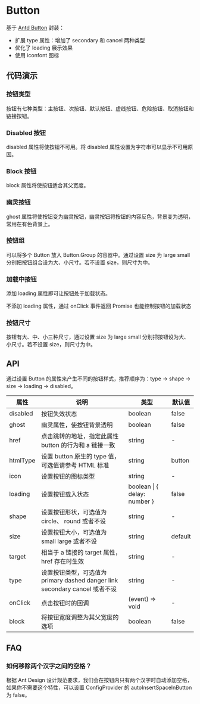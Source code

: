
# Button

基于 [Antd Button](https://ant.design/components/button-cn/) 封装：

- 扩展 type 属性：增加了 secondary 和 cancel 两种类型
- 优化了 loading 展示效果
- 使用 iconfont 图标

## 代码演示

### 按钮类型

按钮有七种类型：主按钮、次按钮、默认按钮、虚线按钮、危险按钮、取消按钮和链接按钮。

<Preview withSource='none'>
  <Story id='components-button--type' />
</Preview>

### Disabled 按钮

disabled 属性将使按钮不可用。将 disabled 属性设置为字符串可以显示不可用原因。

<Preview withSource='none'>
  <Story id='components-button--disable' />
</Preview>

### Block 按钮

block 属性将使按钮适合其父宽度。

<Preview withSource='none'>
  <Story id='components-button--block' />
</Preview>

### 幽灵按钮

ghost 属性将使按钮变为幽灵按钮，幽灵按钮将按钮的内容反色，背景变为透明，常用在有色背景上。

<Preview withSource='none'>
  <Story id='components-button--ghost' />
</Preview>

### 按钮组

可以将多个 Button 放入 Button.Group 的容器中。通过设置 size 为 large small 分别把按钮组合设为大、小尺寸。若不设置 size，则尺寸为中。

<Preview withSource='none'>
  <Story id='components-button--button-group' />
</Preview>

### 加载中按钮

添加 loading 属性即可让按钮处于加载状态。

<Preview withSource='none'>
  <Story id='components-button--loading' />
</Preview>

不添加 loading 属性，通过 onClick 事件返回 Promise 也能控制按钮的加载状态

<Preview withSource='none'>
  <Story id='components-button--async-click' />
</Preview>

### 按钮尺寸

按钮有大、中、小三种尺寸，通过设置 size 为 large small 分别把按钮设为大、小尺寸。若不设置 size，则尺寸为中。

<Preview withSource='none'>
  <Story id='components-button--size' />
</Preview>

## API

通过设置 Button 的属性来产生不同的按钮样式，推荐顺序为：type -> shape -> size -> loading -> disabled。

| 属性     | 说明                                                                        | 类型                             | 默认值  |
| -------- | --------------------------------------------------------------------------- | -------------------------------- | ------- |
| disabled | 按钮失效状态                                                                | boolean                          | false   |
| ghost    | 幽灵属性，使按钮背景透明                                                    | boolean                          | false   |
| href     | 点击跳转的地址，指定此属性 button 的行为和 a 链接一致                       | string                           | -       |
| htmlType | 设置 button 原生的 type 值，可选值请参考 HTML 标准                          | string                           | button  |
| icon     | 设置按钮的图标类型                                                          | string                           | -       |
| loading  | 设置按钮载入状态                                                            | boolean &#124; { delay: number } | false   |
| shape    | 设置按钮形状，可选值为 circle、 round 或者不设                              | string                           | -       |
| size     | 设置按钮大小，可选值为 small large 或者不设                                 | string                           | default |
| target   | 相当于 a 链接的 target 属性，href 存在时生效                                | string                           | -       |
| type     | 设置按钮类型，可选值为 primary dashed danger link secondary cancel 或者不设 | string                           | -       |
| onClick  | 点击按钮时的回调                                                            | (event) => void                  | -       |
| block    | 将按钮宽度调整为其父宽度的选项                                              | boolean                          | false   |

## FAQ

### 如何移除两个汉字之间的空格？

根据 Ant Design 设计规范要求，我们会在按钮内只有两个汉字时自动添加空格，如果你不需要这个特性，可以设置 ConfigProvider 的 autoInsertSpaceInButton 为 false。

